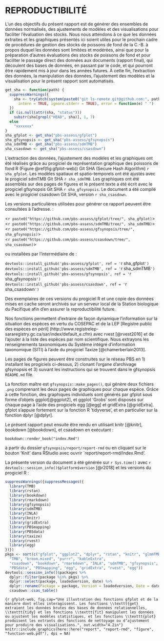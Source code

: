 # REPRODUCTIBILITÉ {#app:reproducibility}

L’un des objectifs du présent rapport est de générer des ensembles de données normalisés, des ajustements de modèles et des visualisations pour faciliter l’évaluation des stocks. Nous nous attendons à ce que les données extraites et les graphiques présentés ici soient utiles pour le prochain cadre de procédures de gestion des stocks de poissons de fond de la C.-B. à propos duquel les données sont limitées et modérées, ainsi que pour la préparation d’autres évaluations des stocks de poissons de fond et pour faciliter le passage direct des données aux documents (rapport final), qui découlent des bases de données, en passant par le code, et qui pourront être rapidement mis à jour dans les années futures. À cette fin, l’extraction des données, la manipulation des données, l’ajustement des modèles et la visualisation pour le présent rapport sont automatisés.


```r
get_sha <- function(path) {
  suppressWarnings({
    sha <- tryCatch(system(paste0("git ls-remote git@github.com:", path, ".git"),
      intern = TRUE, ignore.stderr = TRUE), error = function(e) " ")
  })
  if (is.null(attr(sha, "status")))
    substr(sha[grepl("HEAD", sha)], 1, 7)
  else
    "xxxxxxx"
}
sha_gfplot <- get_sha("pbs-assess/gfplot")
sha_gfsynopsis <- get_sha("pbs-assess/gfsynopsis")
sha_sdmTMB <- get_sha("pbs-assess/sdmTMB")
sha_csasdown <- get_sha("pbs-assess/csasdown")
```

L’extraction des données, l’ajustement des modèles et les graphiques ont été réalisés grâce au progiciel de représentation graphique des poissons de fond R (Figure \@ref(fig:gfplot-web)) Git SHA (Secure Hash Algorithm) ``r sha_gfplot``. Les modèles spatiaux et spatio-temporels ont été ajustés avec le progiciel sdmTMB Git SHA ``r sha_sdmTMB``. Les graphiques ont été assemblés sur des pages de figures et le présent texte a été écrit avec le progiciel gfsynopsis Git SHA ``r sha_gfsynopsis``. Le document a été compilé avec le progiciel csasdown Git SHA, version ``r sha_csasdown``. 

Les versions particulières utilisées pour générer ce rapport peuvent être consultées à l’adresse.&nbsp;:

<`r paste0("https://github.com/pbs-assess/gfplot/tree/", sha_gfplot)`>\
<`r paste0("https://github.com/pbs-assess/sdmTMB/tree/", sha_sdmTMB)`>\
<`r paste0("https://github.com/pbs-assess/gfsynopsis/tree/", sha_gfsynopsis)`>\
<`r paste0("https://github.com/pbs-assess/csasdown/tree/", sha_csasdown)`>\

\vspace{4mm}
ou installées par l’intermédiaire de :

`devtools::install_github('pbs-assess/gfplot', ref = '`r sha_gfplot`')`\
`devtools::install_github('pbs-assess/sdmTMB', ref = '`r sha_sdmTMB`')`\
`devtools::install_github('pbs-assess/gfsynopsis', ref = '`r sha_gfsynopsis`')`\
`devtools::install_github('pbs-assess/csasdown', ref = '`r sha_csasdown`')`\

\vspace{4mm}
Des exemplaires de ces versions du progiciel R et une copie des données mises en cache seront archivés sur un serveur local de la Station biologique du Pacifique afin d’en assurer la reproductibilité future.

Nos fonctions permettent d’extraire de façon dynamique l’information sur la situation des espèces en vertu du COSEPAC et de la LEP [Registre public des espèces en péril] (http://www.registrelep-sararegistry.gc.ca/sar/index/default_e.cfm) avec rvest [@rvest2016] et de l’ajouter à la liste des espèces par nom scientifique. Nous extrayons les renseignements taxonomiques du Système intégré d’information taxonomique (SITI) à l’aide du progiciel Taxize [@chamerberlain2013].

Les pages de figures peuvent être construites sur le réseau PBS en 1) installant les progiciels ci-dessus, 2) clonant l’organe d’archivage gfsynopsis et 3) suivant les instructions qui se trouvent dans le gfsynopsis `README.md` file.

La fonction maître est `gfsynopsis::make_pages()`, qui génère deux fichiers `.png` comprenant les deux pages de graphiques pour chaque espèce. Grâce à cette fonction, des graphiques individuels sont générés par gfplot sous forme d’objets ggplot[@ggplot2], et ggplot 'Grobs' sont disposés sur chaque page à l’aide des progiciels egg [@egg] et gridExtra [@gridExtra]. gfplot s’appuie fortement sur la fonction R 'tidyverse', et en particulier sur la fonction dplyr [@dplyr].

Le présent rapport peut ensuite être rendu en utilisant knitr [@knitr], bookdown [@bookdown], et csasdown en exécutant :

```
bookdown::render_book("index.Rmd")
```

à partir du dossier `gfsynopsis/report/report-rmd` ou en cliquant sur le bouton ‘Knit’ dans RStudio avec ouvrir `report/report-rmd/index.Rmd’.

La présente version du document a été générée sur `r Sys.time()` avec `r devtools::session_info()$platform$version` [@r2018] et les versions du progiciel R :


```r
suppressWarnings({suppressMessages({
  library(TMB)
  library(rstan)
  library(bookdown)
  library(rmarkdown)
  library(gfsynopsis)
  library(sdmTMB)
  library(INLA)
  library(knitr)
  library(gridExtra)
  library(PBSmapping)
  library(PBSdata)
  library(taxize)
  library(rvest)
  library(egg)
})})
pkgs <- sort(c("gfplot", "ggplot2", "dplyr", "rstan", "knitr", "glmmTMB",
  "TMB", "broom.mixed", "purrr", "kableExtra",
  "csasdown", "bookdown", "rmarkdown", "INLA", "sdmTMB", "gfsynopsis",
  "PBSdata", "PBSmapping", "egg", "gridExtra", "rvest", "egg"))
devtools::session_info()$packages %>%
  dplyr::filter(package %in% pkgs) %>%
  dplyr::select(package, loadedversion, date) %>%
  dplyr::rename(Package = package, Version = loadedversion, Date = date) %>%
  csasdown::csas_table()
```

```{r gfplot-web, fig.cap="Une illustration des fonctions gfplot et de la manière dont elles interagissent. Les fonctions \\texttt{get} extraient les données brutes des bases de données relationnelles, \\texttt{tidy} et les fonctions \\texttt{fit} manipulent les données ou ajustent les modèles statistiques, et les fonctions \\texttt{plot} produisent les extrants des fonctions de nettoyage ou d’ajustement pour produire des visualisations.", out.width="4.2in"}
knitr::include_graphics(here::here("report", "report-rmd", "figure",
    "function-web.pdf"), dpi = NA)
```

\clearpage
